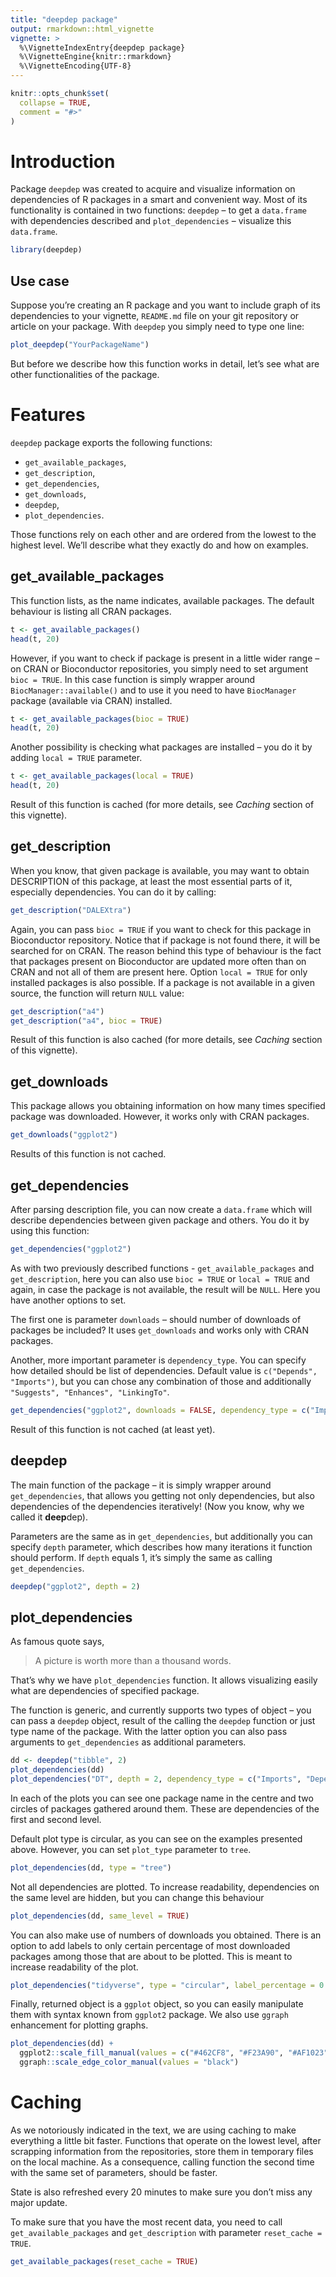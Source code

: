 ```yaml
---
title: "deepdep package"
output: rmarkdown::html_vignette
vignette: >
  %\VignetteIndexEntry{deepdep package}
  %\VignetteEngine{knitr::rmarkdown}
  %\VignetteEncoding{UTF-8}
---
```


```r
knitr::opts_chunk$set(
  collapse = TRUE,
  comment = "#>"
)
```

# Introduction

Package `deepdep` was created to acquire and visualize information on dependencies of R packages in a smart and convenient way. Most of its functionality is contained in two functions: `deepdep` -- to get a `data.frame` with dependencies described and `plot_dependencies` -- visualize this `data.frame`.

```r
library(deepdep)
```

## Use case

Suppose you're creating an R package and you want to include graph of its dependencies to your vignette, `README.md` file on your git repository or article on your package. With `deepdep` you simply need to type one line:

```r
plot_deepdep("YourPackageName")
```

But before we describe how this function works in detail, let's see what are other functionalities of the package.

# Features

`deepdep` package exports the following functions:

* `get_available_packages`,
* `get_description`,
* `get_dependencies`,
* `get_downloads`,
* `deepdep`,
* `plot_dependencies`.

Those functions rely on each other and are ordered from the lowest to the highest level.
We'll describe what they exactly do and how on examples.

## get_available_packages

This function lists, as the name indicates, available packages. The default behaviour is listing all CRAN packages.

```r
t <- get_available_packages()
head(t, 20)
```

However, if you want to check if package is present in a little wider range -- on CRAN or Bioconductor repositories, you simply need to set argument `bioc = TRUE`. In this case function is simply wrapper around `BiocManager::available()` and to use it you need to have `BiocManager` package (available via CRAN) installed.

```r
t <- get_available_packages(bioc = TRUE)
head(t, 20)
```

Another possibility is checking what packages are installed -- you do it by adding `local = TRUE` parameter.

```r
t <- get_available_packages(local = TRUE)
head(t, 20)
```

Result of this function is cached (for more details, see *Caching* section of this vignette).

## get_description

When you know, that given package is available, you may want to obtain DESCRIPTION of this package, at least the most essential parts of it, especially dependencies. You can do it by calling:

```r
get_description("DALEXtra")
```

Again, you can pass `bioc = TRUE` if you want to check for this package in Bioconductor repository. Notice that if package is not found there, it will be searched for on CRAN. The reason behind this type of behaviour is the fact that packages present on Bioconductor are updated more often than on CRAN and not all of them are present here. Option `local = TRUE` for only installed packages is also possible. If a package is not available in a given source, the function will return `NULL` value:

```r
get_description("a4")
get_description("a4", bioc = TRUE)
```

Result of this function is also cached (for more details, see *Caching* section of this vignette).

## get_downloads

This package allows you obtaining information on how many times specified package was downloaded. However, it works only with CRAN packages.

```r
get_downloads("ggplot2")
```

Results of this function is not cached.

## get_dependencies

After parsing description file, you can now create a `data.frame` which will describe dependencies between given package and others. You do it by using this function:

```r
get_dependencies("ggplot2")
```

As with two previously described functions - `get_available_packages` and `get_description`, here you can also use `bioc = TRUE` or `local = TRUE` and again, in case the package is not available, the result will be `NULL`. Here you have another options to set.

The first one is parameter `downloads` -- should number of downloads of packages be included? It uses `get_downloads` and works only with CRAN packages.

Another, more important parameter is `dependency_type`. You can specify how detailed should be list of dependencies. Default value is `c("Depends", "Imports")`, but you can chose any combination of those and additionally `"Suggests", "Enhances", "LinkingTo"`.

```r
get_dependencies("ggplot2", downloads = FALSE, dependency_type = c("Imports", "Suggests", "Enhances"))
```

Result of this function is not cached (at least yet).

## deepdep

The main function of the package -- it is simply wrapper around `get_dependencies`, that allows you getting not only dependencies, but also dependencies of the dependencies iteratively! (Now you know, why we called it **deep**dep).

Parameters are the same as in `get_dependencies`, but additionally you can specify `depth` parameter, which describes how many iterations it function should perform. If `depth` equals 1, it's simply the same as calling `get_dependencies`.

```r
deepdep("ggplot2", depth = 2)
```


## plot_dependencies

As famous quote says,

> A picture is worth more than a thousand words.

That's why we have `plot_dependencies` function. It allows visualizing easily what are dependencies of specified package.

The function is generic, and currently supports two types of object -- you can pass a `deepdep` object, result of the calling the `deepdep` function or just type name of the package. With the latter option you can also pass arguments to `get_dependencies` as additional parameters.

```r
dd <- deepdep("tibble", 2)
plot_dependencies(dd)
plot_dependencies("DT", depth = 2, dependency_type = c("Imports", "Depends", "Suggests"))
```


In each of the plots you can see one package name in the centre and two circles of packages gathered around them. These are dependencies of the first and second level.

Default plot type is circular, as you can see on the examples presented above. However, you can set `plot_type` parameter to `tree`.

```r
plot_dependencies(dd, type = "tree")
```

Not all dependencies are plotted. To increase readability, dependencies on the same level are hidden, but you can change this behaviour

```r
plot_dependencies(dd, same_level = TRUE)
```

You can also make use of numbers of downloads you obtained. There is an option to add labels to only certain percentage of most downloaded packages among those that are about to be plotted. This is meant to increase readability of the plot.

```r
plot_dependencies("tidyverse", type = "circular", label_percentage = 0.2, depth = 3)
```

Finally, returned object is a `ggplot` object, so you can easily manipulate them with syntax known from `ggplot2` package. We also use `ggraph` enhancement for plotting graphs.

```r
plot_dependencies(dd) +
  ggplot2::scale_fill_manual(values = c("#462CF8", "#F23A90", "#AF1023")) +
  ggraph::scale_edge_color_manual(values = "black") 
```

# Caching

As we notoriously indicated in the text, we are using caching to make everything a little bit faster. Functions that operate on the lowest level, after scrapping information from the repositories, store them in temporary files on the local machine. As a consequence, calling function the second time with the same set of parameters, should be faster.

State is also refreshed every 20 minutes to make sure you don't miss any major update.

To make sure that you have the most recent data, you need to call `get_available_packages` and `get_description` with parameter `reset_cache = TRUE`.

```r
get_available_packages(reset_cache = TRUE)
```
